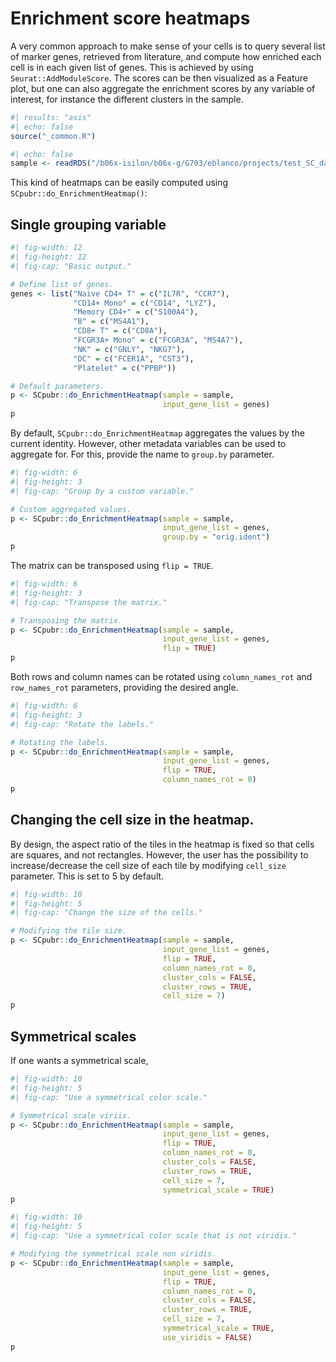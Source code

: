# Enrichment score heatmaps

A very common approach to make sense of your cells is to query several list of marker genes, retrieved from literature, and compute how enriched each cell is in each given list of genes. This is achieved by using `Seurat::AddModuleScore`. The scores can be then visualized as a Feature plot, but one can also aggregate the enrichment scores by any variable of interest, for instance the different clusters in the sample.

```r
#| results: "asis"
#| echo: false
source("_common.R")
```

```r
#| echo: false
sample <- readRDS("/b06x-isilon/b06x-g/G703/eblanco/projects/test_SC_datasets/sc_dataset.rds")
```

This kind of heatmaps can be easily computed using `SCpubr::do_EnrichmentHeatmap()`:

## Single grouping variable

```r
#| fig-width: 12
#| fig-height: 12
#| fig-cap: "Basic output."

# Define list of genes.
genes <- list("Naive CD4+ T" = c("IL7R", "CCR7"),
              "CD14+ Mono" = c("CD14", "LYZ"),
              "Memory CD4+" = c("S100A4"),
              "B" = c("MS4A1"),
              "CD8+ T" = c("CD8A"),
              "FCGR3A+ Mono" = c("FCGR3A", "MS4A7"),
              "NK" = c("GNLY", "NKG7"),
              "DC" = c("FCER1A", "CST3"),
              "Platelet" = c("PPBP"))

# Default parameters.
p <- SCpubr::do_EnrichmentHeatmap(sample = sample,
                                  input_gene_list = genes)
p
```
By default, `SCpubr::do_EnrichmentHeatmap` aggregates the values by the current identity. However, other metadata variables can be used to aggregate for. For this, provide the name to `group.by` parameter.

```r
#| fig-width: 6
#| fig-height: 3
#| fig-cap: "Group by a custom variable."

# Custom aggregated values.
p <- SCpubr::do_EnrichmentHeatmap(sample = sample,
                                  input_gene_list = genes,
                                  group.by = "orig.ident")
p
```

The matrix can be transposed using `flip = TRUE`.

```r
#| fig-width: 6
#| fig-height: 3
#| fig-cap: "Transpose the matrix."

# Transposing the matrix.
p <- SCpubr::do_EnrichmentHeatmap(sample = sample,
                                  input_gene_list = genes,
                                  flip = TRUE)
p
```


Both rows and column names can be rotated using `column_names_rot`  and `row_names_rot` parameters, providing the desired angle.

```r
#| fig-width: 6
#| fig-height: 3
#| fig-cap: "Rotate the labels."

# Rotating the labels.
p <- SCpubr::do_EnrichmentHeatmap(sample = sample,
                                  input_gene_list = genes,
                                  flip = TRUE,
                                  column_names_rot = 0)
p
```

## Changing the cell size in the heatmap.

By design, the aspect ratio of the tiles in the heatmap is fixed so that cells are squares, and not rectangles. However, the user has the possibility to increase/decrease the cell size of each tile by modifying `cell_size` parameter. This is set to 5 by default.
```r
#| fig-width: 10
#| fig-height: 5
#| fig-cap: "Change the size of the cells."

# Modifying the tile size.
p <- SCpubr::do_EnrichmentHeatmap(sample = sample,
                                  input_gene_list = genes,
                                  flip = TRUE,
                                  column_names_rot = 0,
                                  cluster_cols = FALSE,
                                  cluster_rows = TRUE,
                                  cell_size = 7)
p
```

## Symmetrical scales

If one wants a symmetrical scale, 

```r
#| fig-width: 10
#| fig-height: 5
#| fig-cap: "Use a symmetrical color scale."

# Symmetrical scale viriis.
p <- SCpubr::do_EnrichmentHeatmap(sample = sample,
                                  input_gene_list = genes,
                                  flip = TRUE,
                                  column_names_rot = 0,
                                  cluster_cols = FALSE,
                                  cluster_rows = TRUE,
                                  cell_size = 7,
                                  symmetrical_scale = TRUE)
p
```

```r
#| fig-width: 10
#| fig-height: 5
#| fig-cap: "Use a symmetrical color scale that is not viridis."

# Modifying the symmetrical scale non viridis.
p <- SCpubr::do_EnrichmentHeatmap(sample = sample,
                                  input_gene_list = genes,
                                  flip = TRUE,
                                  column_names_rot = 0,
                                  cluster_cols = FALSE,
                                  cluster_rows = TRUE,
                                  cell_size = 7,
                                  symmetrical_scale = TRUE,
                                  use_viridis = FALSE)
p
```
